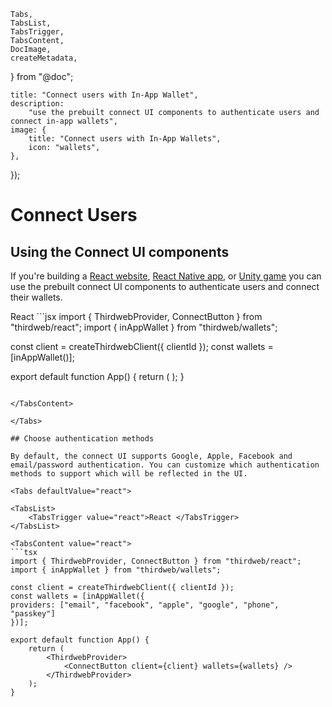 	Tabs,
	TabsList,
	TabsTrigger,
	TabsContent,
	DocImage,
	createMetadata,
} from "@doc";

	title: "Connect users with In-App Wallet",
	description:
		"use the prebuilt connect UI components to authenticate users and connect in-app wallets",
	image: {
		title: "Connect users with In-App Wallets",
		icon: "wallets",
	},
});

# Connect Users

<DocImage src={ConnectWalletHero} />

## Using the Connect UI components

If you're building a [React website](/typescript/react/v5/ConnectButton), [React Native app](/react-native/v5/), or [Unity game](/unity/ConnectWallet) you can use the prebuilt connect UI components to authenticate users and connect their wallets.

<Tabs defaultValue="react">

<TabsList>
	<TabsTrigger value="react">React</TabsTrigger>
</TabsList>

<TabsContent value="react">
```jsx
import { ThirdwebProvider, ConnectButton } from "thirdweb/react";
import { inAppWallet } from "thirdweb/wallets";

const client = createThirdwebClient({ clientId });
const wallets = [inAppWallet()];

export default function App() {
	return (
		<ThirdwebProvider>
			<ConnectButton client={client} wallets={wallets} />
		</ThirdwebProvider>
	);
}
```

</TabsContent>

</Tabs>

## Choose authentication methods

By default, the connect UI supports Google, Apple, Facebook and email/password authentication. You can customize which authentication methods to support which will be reflected in the UI.

<Tabs defaultValue="react">

<TabsList>
	<TabsTrigger value="react">React </TabsTrigger>
</TabsList>

<TabsContent value="react">
```tsx
import { ThirdwebProvider, ConnectButton } from "thirdweb/react";
import { inAppWallet } from "thirdweb/wallets";

const client = createThirdwebClient({ clientId });
const wallets = [inAppWallet({
providers: ["email", "facebook", "apple", "google", "phone", "passkey"]
})];

export default function App() {
	return (
		<ThirdwebProvider>
			<ConnectButton client={client} wallets={wallets} />
		</ThirdwebProvider>
	);
}
```
</TabsContent>

</Tabs>
